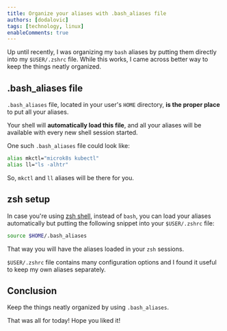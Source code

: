 ```yaml
---
title: Organize your aliases with .bash_aliases file
authors: [dodalovic]
tags: [technology, linux]
enableComments: true
---
```


Up until recently, I was organizing my `bash` aliases by putting them directly into my `$USER/.zshrc` file. While this works, I came across better way to keep the things neatly organized.

<!--truncate-->

## .bash_aliases file

`.bash_aliases` file, located in your user's `HOME` directory, **is the proper place** to put all your aliases.

Your shell will **automatically load this file**, and all your aliases will be available with every new shell session started.

One such `.bash_aliases` file could look like:

```bash
alias mkctl="microk8s kubectl"
alias ll="ls -alhtr"
```

So, `mkctl` and `ll` aliases will be there for you.

## zsh setup

In case  you're using [zsh shell](https://ohmyz.sh/), instead of `bash`, you can load your aliases automatically but putting the following snippet into your `$USER/.zshrc` file:

```bash
source $HOME/.bash_aliases
```

That way you will have the aliases loaded in your `zsh` sessions.

`$USER/.zshrc` file contains many configuration options and I found it useful to keep my own aliases separately.

## Conclusion

Keep the things neatly organized by using `.bash_aliases`.

That was all for today! Hope you liked it!